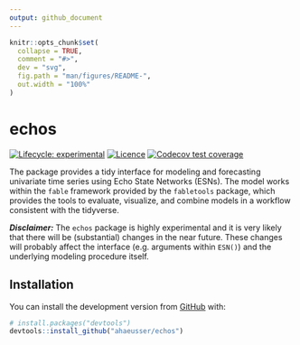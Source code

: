 ```yaml
---
output: github_document
---
```


<!-- README.md is generated from README.Rmd. Please edit that file -->

```r
knitr::opts_chunk$set(
  collapse = TRUE,
  comment = "#>",
  dev = "svg",
  fig.path = "man/figures/README-",
  out.width = "100%"
)
```

# echos

<!-- badges: start -->
[![Lifecycle: experimental](https://img.shields.io/badge/lifecycle-experimental-orange.svg)](https://www.tidyverse.org/lifecycle/#experimental)
[![Licence](https://img.shields.io/badge/licence-GPL--3-blue.svg)](https://www.gnu.org/licenses/gpl-3.0.en.html)
[![Codecov test coverage](https://codecov.io/gh/ahaeusser/echos/branch/master/graph/badge.svg)](https://app.codecov.io/gh/ahaeusser/echos?branch=master)
<!-- badges: end -->

The package provides a tidy interface for modeling and forecasting univariate time series using Echo State Networks (ESNs). The model works within the `fable` framework provided by the `fabletools` package, which provides the tools to evaluate, visualize, and combine models in a workflow consistent with the tidyverse.

***Disclaimer:*** The `echos` package is highly experimental and it is very likely that there will be (substantial) changes in the near future. These changes will probably affect the interface (e.g. arguments within `ESN()`) and the underlying modeling procedure itself.


## Installation

You can install the development version from [GitHub](https://github.com/) with:

``` r
# install.packages("devtools")
devtools::install_github("ahaeusser/echos")
```
<!-- ## Usage -->

<!-- ### Load packages -->
<!-- ```{r packages, warning=FALSE, message=FALSE} -->
<!-- library(echos) -->
<!-- library(tidyverse) -->
<!-- library(tsibble) -->
<!-- library(fabletools) -->
<!-- library(fable) -->
<!-- ``` -->

<!-- ```{r abbreviations, echo=FALSE, warning=FALSE, message=FALSE, results='hide'} -->
<!-- Sys.setlocale("LC_TIME", "C") -->
<!-- ``` -->


<!-- ### Prepare data -->

<!-- The dataset `m4_monthly` is a monthly `tsibble` contains the time series with the ID `"M10960"` from the M4 Forecasting Competition. The first 300 observations are used for model training and last 24 observations are used for testing (hold-out data). -->

<!-- ```{r data} -->
<!-- # Split data into training and testing -->
<!-- data_train <- m4_monthly %>% -->
<!--   slice_head(n = 300) -->

<!-- data_train -->


<!-- data_test <- m4_monthly %>% -->
<!--   slice_tail(n = 24) -->

<!-- data_test -->

<!-- ``` -->

<!-- ### Model -->

<!-- The function `fabletools::model()` is used to automatically train an ESN to the time series data. The object `mdl` is a `mable` containing the trained ESN. -->

<!-- ```{r model} -->
<!-- # Automatic model training of ESN -->
<!-- mdl <- data_train %>% -->
<!--   model("ESN" = ESN(value)) -->

<!-- mdl -->
<!-- ``` -->

<!-- The function `report` is used to get a detailed summary of the trained ESN. From the output below, you get the following information about the trained model: -->

<!-- * Network size -->
<!--   * `Inputs`: The number of input variables -->
<!--   * `Reservoir`: The number of internal states (the reservoir is the hidden layer of an ESN) -->
<!--   * `Outputs`: The number of output variables (= response variables) -->
<!-- * Model inputs (from the output, you can see that two model inputs are used (one lag plus the intercept term)) -->
<!--   * `Constant`: Indicates whether an intercept term is used or not -->
<!--   * `Lags`: The lags of the output variable, which are used as model input -->
<!-- * Differences: First differences are calculated to achieve stationarity -->
<!-- * Scaling -->
<!--   * `Inputs`: The training data are scaled to the interval `(-1, 1)` -->
<!--   * `Random uniform`: The input weights matrix and the reservoir weight matrix are drawn from a random uniform distribution with interval `(-0.5, 0.5)` -->
<!-- * Hyperparameters: -->
<!--   * `alpha`: Leakage rate (smoothing parameter) -->
<!--   * `rho`: Spectral radius for scaling the reservoir weight matrix -->
<!--   * `lambda`: Regularization parameter for the ridge regression -->
<!--   * `density`: The density of the reservoir weight matrix -->
<!-- * Metrics: -->
<!--   * `df`: Effective Degrees of Freedom -->
<!--   * `aic`: Akaike Information Criterion -->
<!--   * `bic`: Bayesian Information Criterion -->
<!--   * `hq`: Hannan-Quinn Information Criterion -->


<!-- ```{r summary} -->
<!-- # Detailed report of ESN -->
<!-- mdl %>% -->
<!--   select(ESN) %>% -->
<!--   report() -->

<!-- ``` -->


<!-- ### Forecast -->

<!-- The function `fabletools::forecast()` is used to forecast the trained model 24-steps ahead. The object `fcst` is a `fable` containing the forecasts of the ESN. -->

<!-- ```{r forecast} -->
<!-- # Forecast models -->
<!-- fcst <- mdl %>% -->
<!--   forecast(h = 24) -->

<!-- fcst -->
<!-- ``` -->


<!-- ### Visualize -->

<!-- Plot the forecast along the actual values (training and test data). -->

<!-- ```{r plot} -->
<!-- # Visualize forecast and actual values -->
<!-- fcst %>% -->
<!--   autoplot( -->
<!--     bind_rows( -->
<!--       data_train, -->
<!--       data_test)) -->

<!-- ``` -->


<!-- ## Work in Progress -->

<!-- * Implement further functions -->
<!--   + `refit.ESN()` -->
<!--   + `generate.ESN()` -->
<!--   + `stream.ESN()` -->
<!--   + `reservoir.ESN()` -->
<!--   + `plot_reservoir()` -->
<!--   + ... -->
<!-- * Enhance `ESN()` to multivariate time series -->
